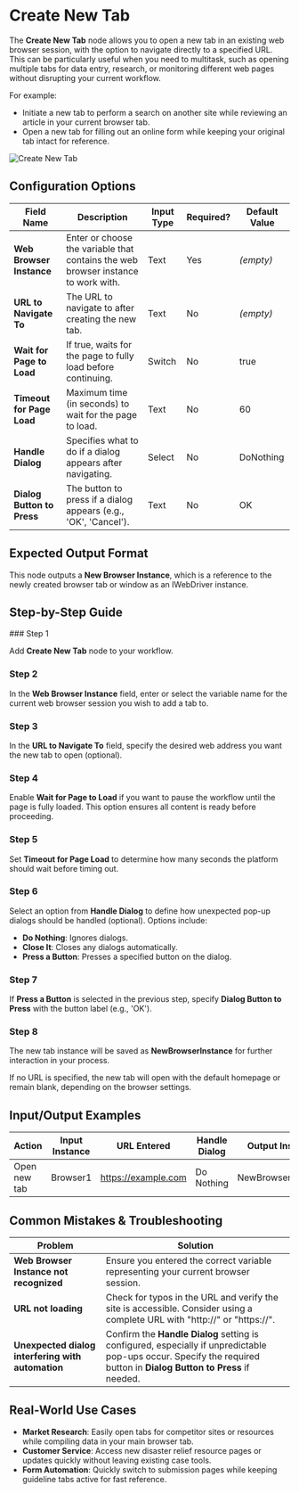 
# Create New Tab

The **Create New Tab** node allows you to open a new tab in an existing web browser session, with the option to navigate directly to a specified URL. This can be particularly useful when you need to multitask, such as opening multiple tabs for data entry, research, or monitoring different web pages without disrupting your current workflow.

For example:

- Initiate a new tab to perform a search on another site while reviewing an article in your current browser tab.
- Open a new tab for filling out an online form while keeping your original tab intact for reference.

![Create New Tab](./create-new-tab.png)

## Configuration Options

| Field Name                 | Description                                                                       | Input Type | Required? | Default Value |
| -------------------------- | --------------------------------------------------------------------------------- | ---------- | --------- | ------------- |
| **Web Browser Instance**   | Enter or choose the variable that contains the web browser instance to work with. | Text       | Yes       | _(empty)_     |
| **URL to Navigate To**     | The URL to navigate to after creating the new tab.                                | Text       | No        | _(empty)_     |
| **Wait for Page to Load**  | If true, waits for the page to fully load before continuing.                      | Switch     | No        | true          |
| **Timeout for Page Load**  | Maximum time (in seconds) to wait for the page to load.                           | Text       | No        | 60            |
| **Handle Dialog**          | Specifies what to do if a dialog appears after navigating.                        | Select     | No        | DoNothing     |
| **Dialog Button to Press** | The button to press if a dialog appears (e.g., 'OK', 'Cancel').                   | Text       | No        | OK            |

## Expected Output Format

This node outputs a **New Browser Instance**, which is a reference to the newly created browser tab or window as an IWebDriver instance.

## Step-by-Step Guide

<Steps>
### Step 1

Add **Create New Tab** node to your workflow.

### Step 2

In the **Web Browser Instance** field, enter or select the variable name for the current web browser session you wish to add a tab to.

### Step 3

In the **URL to Navigate To** field, specify the desired web address you want the new tab to open (optional).

### Step 4

Enable **Wait for Page to Load** if you want to pause the workflow until the page is fully loaded. This option ensures all content is ready before proceeding.

### Step 5

Set **Timeout for Page Load** to determine how many seconds the platform should wait before timing out.

### Step 6

Select an option from **Handle Dialog** to define how unexpected pop-up dialogs should be handled (optional). Options include:

- **Do Nothing**: Ignores dialogs.
- **Close It**: Closes any dialogs automatically.
- **Press a Button**: Presses a specified button on the dialog.

### Step 7

If **Press a Button** is selected in the previous step, specify **Dialog Button to Press** with the button label (e.g., 'OK').

### Step 8

The new tab instance will be saved as **NewBrowserInstance** for further interaction in your process.

</Steps>

<Callout type="info" title="Tip">
  If no URL is specified, the new tab will open with the default homepage or
  remain blank, depending on the browser settings.
</Callout>

## Input/Output Examples

| Action       | Input Instance | URL Entered         | Handle Dialog | Output Instance    | Output Type         |
| ------------ | -------------- | ------------------- | ------------- | ------------------ | ------------------- |
| Open new tab | Browser1       | https://example.com | Do Nothing    | NewBrowserInstance | IWebDriver Instance |

## Common Mistakes & Troubleshooting

| Problem                                           | Solution                                                                                                                                                             |
| ------------------------------------------------- | -------------------------------------------------------------------------------------------------------------------------------------------------------------------- |
| **Web Browser Instance not recognized**           | Ensure you entered the correct variable representing your current browser session.                                                                                   |
| **URL not loading**                               | Check for typos in the URL and verify the site is accessible. Consider using a complete URL with "http://" or "https://".                                            |
| **Unexpected dialog interfering with automation** | Confirm the **Handle Dialog** setting is configured, especially if unpredictable pop-ups occur. Specify the required button in **Dialog Button to Press** if needed. |

## Real-World Use Cases

- **Market Research**: Easily open tabs for competitor sites or resources while compiling data in your main browser tab.
- **Customer Service**: Access new disaster relief resource pages or updates quickly without leaving existing case tools.
- **Form Automation**: Quickly switch to submission pages while keeping guideline tabs active for fast reference.
